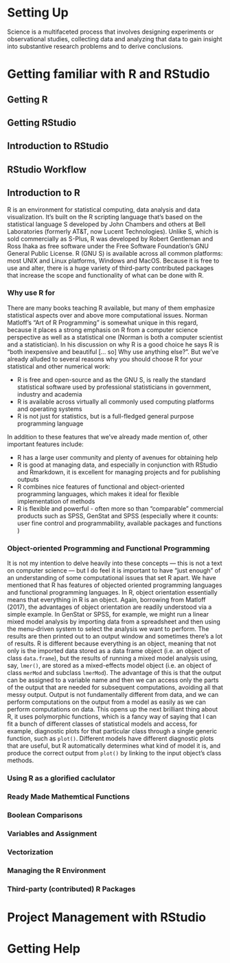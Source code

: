 # Setting Up {#setup}

Science is a multifaceted process that involves designing experiments or observational studies, collecting data and analyzing that data to gain insight into substantive research problems and to derive conclusions. 



# Getting familiar with R and RStudio {#1.2_getting_familiar}

## Getting R 

## Getting RStudio

## Introduction to RStudio


## RStudio Workflow

## Introduction to R

R is an environment for statistical computing, data analysis and data visualization. It's built on the R scripting language that's based on the statistical language S developed by John Chambers and others at Bell Laboratories (formerly AT&T, now Lucent Technologies). Unlike S, which is sold commercially as S-Plus, R was developed by Robert Gentleman and Ross Ihaka as free software under the Free Software Foundation's GNU General Public License. R (GNU S) is available across all common platforms: most UNIX and Linux platforms, Windows and MacOS. Because it is free to use and alter, there is a huge variety of third-party contributed packages that increase the scope and functionality of what can be done with R.      

### Why use R for 

There are many books teaching R available, but many of them emphasize statistical aspects over and above more computational issues. Norman Matloff's "Art of R Programming" is somewhat unique in this regard, because it places a strong emphasis on R from a computer science perspective as well as a statistical one (Norman is both a computer scientist and a statistician). In his discussion on why R is a good choice he says R is "both inexpensive and beautiful [... so] Why use anything else?". But we've already alluded to several reasons why you should choose R for your statistical and other numerical work:

* R is free and open-source and as the GNU S, is really the standard statistical software used by professional statisticians in government, industry and academia
* R is available across virtually all commonly used computing platforms and operating systems
* R is not just for statistics, but is a full-fledged general purpose programming language

In addition to these features that we've already made mention of, other important features include:

* R has a large user community and plenty of avenues for obtaining help
* R is good at managing data, and especially in conjunction with RStudio and Rmarkdown, it is excellent for managing projects and for publishing outputs
* R combines nice features of functional and object-oriented programming languages, which makes it ideal for flexible implementation of methods
* R is flexible and powerful - often more so than "comparable" commercial products such as SPSS, GenStat and SPSS (especially where it counts: user fine control and programmability, available packages and functions )  

### Object-oriented Programming and Functional Programming

It is not my intention to delve heavily into these concepts --- this is not a text on computer science --- but I do feel it is important to have "just enough" of an understanding of some computational issues that set R apart. We have mentioned that R has features of objected oriented programming languages and functional programming languages. In R, object orientation essentially means that everything in R is an object. Again, borrowing from Matloff (2017), the advantages of object orientation are readily understood via a simple example. In GenStat or SPSS, for example, we might run a linear mixed model analysis by importing data from a spreadsheet and then using the menu-driven system to select the analysis we want to perform. The results are then printed out to an output window and sometimes there's a lot of results. R is different because everything is an object, meaning that not only is the imported data stored as a data frame object (i.e. an object of class `data.frame`), but the results of running a mixed model analysis using, say, `lmer()`, are stored as a mixed-effects model object (i.e. an object of class `merMod` and subclass `lmerMod`). The advantage of this is that the output can be assigned to a variable name and then we can access only the parts of the output that are needed for subsequent computations, avoiding all that messy output. Output is not fundamentally different from data, and we can perform computations on the output from a model as easily as we can perform computations on data. This opens up the next brilliant thing about R, it uses polymorphic functions, which is a fancy way of saying that I can fit a bunch of different classes of statistical models and access, for example, diagnostic plots for that particular class through a single generic function, such as `plot()`. Different models have different diagnostic plots that are useful, but R automatically determines what kind of model it is, and produce the correct output from `plot()` by linking to the input object's class methods.     

### Using R as a glorified caclulator

### Ready Made Mathemtical Functions 

### Boolean Comparisons

### Variables and Assignment

### Vectorization

### Managing the R Environment

### Third-party (contributed) R Packages


# Project Management with RStudio {#1.3_project_management}

# Getting Help {#1.4_getting_help}